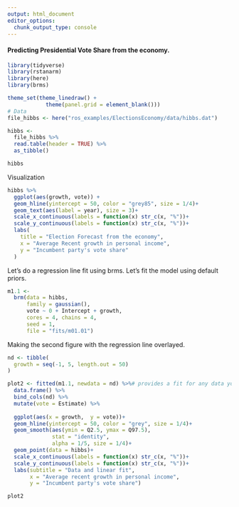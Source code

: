 ```yaml
---
output: html_document
editor_options: 
  chunk_output_type: console
---
```

#### Predicting Presidential Vote Share from the economy.

```r
library(tidyverse)
library(rstanarm)
library(here)
library(brms)

theme_set(theme_linedraw() +
            theme(panel.grid = element_blank()))
# Data
file_hibbs <- here("ros_examples/ElectionsEconomy/data/hibbs.dat")

hibbs <- 
  file_hibbs %>% 
  read.table(header = TRUE) %>% 
  as_tibble()

hibbs
```

Visualization

```r
hibbs %>% 
  ggplot(aes(growth, vote)) +
  geom_hline(yintercept = 50, color = "grey85", size = 1/4)+
  geom_text(aes(label = year), size = 3)+
  scale_x_continuous(labels = function(x) str_c(x, "%"))+
  scale_y_continuous(labels = function(x) str_c(x, "%"))+
  labs(
    title = "Election Forecast from the economy",
    x = "Average Recent growth in personal income",
    y = "Incumbent party's vote share"
  )

```

Let's do a regression line fit using brms.
Let's fit the model using default priors. 

```r
m1.1 <- 
  brm(data = hibbs, 
      family = gaussian(),
      vote ~ 0 + Intercept + growth,
      cores = 4, chains = 4, 
      seed = 1,
      file = "fits/m01.01")
```



Making the second figure with the regression line overlayed.

```r
nd <- tibble(
  growth = seq(-1, 5, length.out = 50)
)

plot2 <- fitted(m1.1, newdata = nd) %>%# provides a fit for any data you provide which is nice.
  data.frame() %>% 
  bind_cols(nd) %>% 
  mutate(vote = Estimate) %>% 
  
  ggplot(aes(x = growth,  y = vote))+
  geom_hline(yintercept = 50, color = "grey", size = 1/4)+
  geom_smooth(aes(ymin = Q2.5, ymax = Q97.5),
              stat = "identity",
              alpha = 1/5, size = 1/4)+
  geom_point(data = hibbs)+
  scale_x_continuous(labels = function(x) str_c(x, "%"))+
  scale_y_continuous(labels = function(x) str_c(x, "%"))+
  labs(subtitle = "Data and linear fit",
       x = "Average recent growth in personal income",
       y = "Incumbent party's vote share")

plot2  
```

